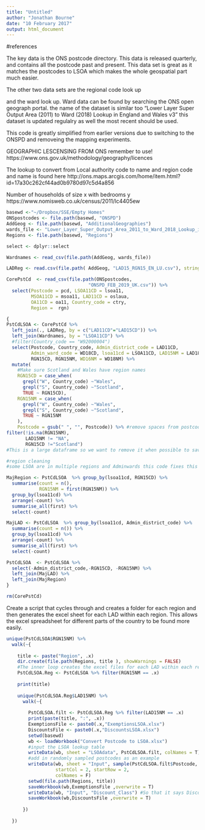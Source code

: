 ```yaml
---
title: "Untitled"
author: "Jonathan Bourne"
date: "10 February 2017"
output: html_document
---
```


#references

The key data is the ONS postcode directory. This data is released quarterly, and contains all the postcode past and present.
This data set is great as it matches the postcodes to LSOA which makes the whole geospatial part much easier.

The other two data sets are the regional code look up

and the ward look up. Ward data can be found by searching the ONS open geograph portal. the name of the dataset is similar too "Lower Layer Super Output Area (2011) to Ward (2018) Lookup in England and Wales v3" this dataset is updated regulalry as well the most recent should be used.

This code is greatly simplified from earlier versions due to switching to the ONSPD and removeing the mapping experiments.

GEOGRAPHIC LESCENSING FROM ONS remember to use!
https://www.ons.gov.uk/methodology/geography/licences

The lookup to convert from Local authority code to name and region code and name is found here
http://ons.maps.arcgis.com/home/item.html?id=17a30c262cf44ad0b9780d97c5d4a856


Number of households of size x with bedrooms y
https://www.nomisweb.co.uk/census/2011/lc4405ew




```r
basewd <-"~/Dropbox/SSE/Empty Homes"
ONSpostcodes <- file.path(basewd, "ONSPD")
AddGeog <- file.path(basewd, "AdditionalGeographies")
wards_file <- "Lower_Layer_Super_Output_Area_2011_to_Ward_2018_Lookup_in_England_and_Wales_v3.csv"
Regions <- file.path(basewd, "Regions")

select <- dplyr::select

Wardnames <- read_csv(file.path(AddGeog, wards_file)) 

LADReg <- read.csv(file.path( AddGeog, "LAD15_RGN15_EN_LU.csv"), stringsAsFactors = FALSE   )

CorePstCd  <- read_csv(file.path(ONSpostcodes, 
                              "ONSPD_FEB_2019_UK.csv")) %>%
  select(Postcode = pcd, LSOA11CD = lsoa11, 
         MSOA11CD = msoa11, LAD11CD = oslaua, 
         OA11CD = oa11, Country_code = ctry, 
         Region =  rgn)

{
PstCdLSOA <- CorePstCd %>% 
  left_join(., LADReg, by = c("LAD11CD"="LAD15CD")) %>%
  left_join(Wardnames, by = "LSOA11CD") %>%
  #filter(Country_code == "W92000004")
  select(Postcode, Country_code, Admin_district_code = LAD11CD, 
         Admin_ward_code = WD18CD, lsoa11cd = LSOA11CD, LAD15NM = LAD18NM, 
         RGN15CD, RGN15NM, WD16NM = WD18NM) %>%
  mutate(
    #Make sure Scotland and Wales have region names
    RGN15CD = case_when(
      grepl("W", Country_code) ~"Wales",
      grepl("S", Country_code) ~"Scotland",
      TRUE ~ RGN15CD),
    RGN15NM = case_when(
      grepl("W", Country_code) ~"Wales",
      grepl("S", Country_code) ~"Scotland",
      TRUE ~ RGN15NM
    ),
    Postcode = gsub(" ", "", Postcode)) %>% #remove spaces from postcodes
filter(!is.na(RGN15NM),
       LAD15NM != "NA",
       RGN15CD !="Scotland")
#This is a large dataframe so we want to remove it when possible to save memory

#region cleaning
#some LSOA are in multiple regions and Adminwards this code fixes this by using a majority vote

MajRegion <- PstCdLSOA  %>% group_by(lsoa11cd, RGN15CD) %>%
  summarise(count = n(),
            RGN15NM = first(RGN15NM)) %>%
  group_by(lsoa11cd) %>%
  arrange(-count) %>%
  summarise_all(first) %>%
  select(-count)

MajLAD <- PstCdLSOA  %>% group_by(lsoa11cd, Admin_district_code) %>%
  summarise(count = n()) %>%
  group_by(lsoa11cd) %>%
  arrange(-count) %>%
  summarise_all(first) %>%
  select(-count)

PstCdLSOA  <- PstCdLSOA %>%
  select(-Admin_district_code,-RGN15CD, -RGN15NM) %>%
  left_join(MajLAD) %>%
  left_join(MajRegion)
}

rm(CorePstCd)


```


Create a script that cycles through and creates a folder for each region and then generates the excel sheet for each LAD within each region. This allows the excel spreadsheet for different parts of the country to be found more easily.
```r

unique(PstCdLSOA$RGN15NM) %>%
  walk(~{
    
    title <- paste("Region", .x)
    dir.create(file.path(Regions, title ), showWarnings = FALSE)
    #The inner loop creates the excel files for each LAD within each region
    PstCdLSOA.Reg <- PstCdLSOA %>% filter(RGN15NM == .x)
    
    print(title)
    
    unique(PstCdLSOA.Reg$LAD15NM) %>%
      walk(~{
        
        PstCdLSOA.filt <- PstCdLSOA.Reg %>% filter(LAD15NM == .x)
        print(paste(title, ":", .x))
        ExemptionsFile <- paste0(.x,"ExemptionsLSOA.xlsx")
        DiscountsFile <- paste0(.x,"DiscountsLSOA.xlsx")
        setwd(basewd)
        wb <- loadWorkbook("Convert Postcode to LSOA.xlsx")
        #input the LSOA lookup table
        writeData(wb, sheet = "LSOAdata", PstCdLSOA.filt, colNames = T)
        #add in randomly sampled postcodes as an example
        writeData(wb, sheet = "Input", sample(PstCdLSOA.filt$Postcode, 6),
                  startCol = 2, startRow = 2,
                  colNames = F)
        setwd(file.path(Regions, title))
        saveWorkbook(wb,ExemptionsFile ,overwrite = T)
        writeData(wb, "Input", "Discount_Class") #So that it says Discounts not exemptions, so nobody gets confused.
        saveWorkbook(wb,DiscountsFile ,overwrite = T)
        
      })
    
  })

```



